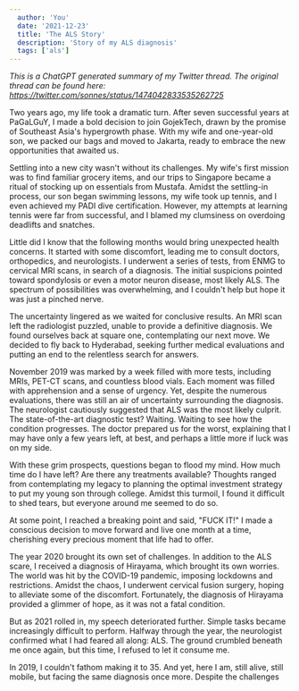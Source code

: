 ```yaml
---
  author: 'You'
  date: '2021-12-23'
  title: 'The ALS Story'
  description: 'Story of my ALS diagnosis'
  tags: ['als']
---
```



_This is a ChatGPT generated summary of my Twitter thread. The original thread can be found here: https://twitter.com/sonnes/status/1474042833535262725_

Two years ago, my life took a dramatic turn. After seven successful years at PaGaLGuY, I made a bold decision to join GojekTech, drawn by the promise of Southeast Asia's hypergrowth phase. With my wife and one-year-old son, we packed our bags and moved to Jakarta, ready to embrace the new opportunities that awaited us.

Settling into a new city wasn't without its challenges. My wife's first mission was to find familiar grocery items, and our trips to Singapore became a ritual of stocking up on essentials from Mustafa. Amidst the settling-in process, our son began swimming lessons, my wife took up tennis, and I even achieved my PADI dive certification. However, my attempts at learning tennis were far from successful, and I blamed my clumsiness on overdoing deadlifts and snatches.

Little did I know that the following months would bring unexpected health concerns. It started with some discomfort, leading me to consult doctors, orthopedics, and neurologists. I underwent a series of tests, from ENMG to cervical MRI scans, in search of a diagnosis. The initial suspicions pointed toward spondylosis or even a motor neuron disease, most likely ALS. The spectrum of possibilities was overwhelming, and I couldn't help but hope it was just a pinched nerve.

The uncertainty lingered as we waited for conclusive results. An MRI scan left the radiologist puzzled, unable to provide a definitive diagnosis. We found ourselves back at square one, contemplating our next move. We decided to fly back to Hyderabad, seeking further medical evaluations and putting an end to the relentless search for answers.

November 2019 was marked by a week filled with more tests, including MRIs, PET-CT scans, and countless blood vials. Each moment was filled with apprehension and a sense of urgency. Yet, despite the numerous evaluations, there was still an air of uncertainty surrounding the diagnosis. The neurologist cautiously suggested that ALS was the most likely culprit. The state-of-the-art diagnostic test? Waiting. Waiting to see how the condition progresses. The doctor prepared us for the worst, explaining that I may have only a few years left, at best, and perhaps a little more if luck was on my side.

With these grim prospects, questions began to flood my mind. How much time do I have left? Are there any treatments available? Thoughts ranged from contemplating my legacy to planning the optimal investment strategy to put my young son through college. Amidst this turmoil, I found it difficult to shed tears, but everyone around me seemed to do so.

At some point, I reached a breaking point and said, "FUCK IT!" I made a conscious decision to move forward and live one month at a time, cherishing every precious moment that life had to offer.

The year 2020 brought its own set of challenges. In addition to the ALS scare, I received a diagnosis of Hirayama, which brought its own worries. The world was hit by the COVID-19 pandemic, imposing lockdowns and restrictions. Amidst the chaos, I underwent cervical fusion surgery, hoping to alleviate some of the discomfort. Fortunately, the diagnosis of Hirayama provided a glimmer of hope, as it was not a fatal condition.

But as 2021 rolled in, my speech deteriorated further. Simple tasks became increasingly difficult to perform. Halfway through the year, the neurologist confirmed what I had feared all along: ALS. The ground crumbled beneath me once again, but this time, I refused to let it consume me.

In 2019, I couldn't fathom making it to 35. And yet, here I am, still alive, still mobile, but facing the same diagnosis once more. Despite the challenges
